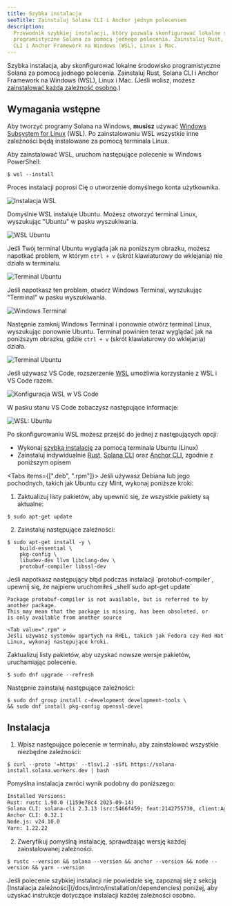 ```yaml
---
title: Szybka instalacja
seoTitle: Zainstaluj Solana CLI i Anchor jednym poleceniem
description:
  Przewodnik szybkiej instalacji, który pozwala skonfigurować lokalne środowisko
  programistyczne Solana za pomocą jednego polecenia. Zainstaluj Rust, Solana
  CLI i Anchor Framework na Windows (WSL), Linux i Mac.
---
```


Szybka instalacja, aby skonfigurować lokalne środowisko programistyczne Solana
za pomocą jednego polecenia. Zainstaluj Rust, Solana CLI i Anchor Framework na
Windows (WSL), Linux i Mac. (Jeśli wolisz, możesz
[zainstalować każdą zależność osobno](/docs/intro/installation/dependencies).)

## Wymagania wstępne

<Accordions>
<Accordion title="Windows">

Aby tworzyć programy Solana na Windows, **musisz** używać
[Windows Subsystem for Linux](https://learn.microsoft.com/en-us/windows/wsl/install)
(WSL). Po zainstalowaniu WSL wszystkie inne zależności będą instalowane za
pomocą terminala Linux.

Aby zainstalować WSL, uruchom następujące polecenie w Windows PowerShell:

```terminal
$ wsl --install
```

Proces instalacji poprosi Cię o utworzenie domyślnego konta użytkownika.

![Instalacja WSL](/assets/docs/intro/installation/wsl-install.png)

Domyślnie WSL instaluje Ubuntu. Możesz otworzyć terminal Linux, wyszukując
"Ubuntu" w pasku wyszukiwania.

![WSL Ubuntu](/assets/docs/intro/installation/wsl-ubuntu-search.png)

Jeśli Twój terminal Ubuntu wygląda jak na poniższym obrazku, możesz napotkać
problem, w którym `ctrl + v` (skrót klawiaturowy do wklejania) nie działa w
terminalu.

![Terminal Ubuntu](/assets/docs/intro/installation/wsl-ubuntu-terminal-1.png)

Jeśli napotkasz ten problem, otwórz Windows Terminal, wyszukując "Terminal" w
pasku wyszukiwania.

![Windows Terminal](/assets/docs/intro/installation/wsl-windows-terminal.png)

Następnie zamknij Windows Terminal i ponownie otwórz terminal Linux, wyszukując
ponownie Ubuntu. Terminal powinien teraz wyglądać jak na poniższym obrazku,
gdzie `ctrl + v` (skrót klawiaturowy do wklejania) działa.

![Terminal Ubuntu](/assets/docs/intro/installation/wsl-ubuntu-terminal-2.png)

Jeśli używasz VS Code, rozszerzenie
[WSL](https://code.visualstudio.com/docs/remote/wsl-tutorial) umożliwia
korzystanie z WSL i VS Code razem.

![Konfiguracja WSL w VS Code](/assets/docs/intro/installation/wsl-vscode.png)

W pasku stanu VS Code zobaczysz następujące informacje:

![WSL: Ubuntu](/assets/docs/intro/installation/wsl-vscode-ubuntu.png)

Po skonfigurowaniu WSL możesz przejść do jednej z następujących opcji:

- Wykonaj [szybką instalację](#installation) za pomocą terminala Ubuntu (Linux)
- Zainstaluj indywidualnie
  [Rust](/docs/intro/installation/dependencies#install-rust),
  [Solana CLI](/docs/intro/installation/dependencies#install-solana-cli) oraz
  [Anchor CLI](/docs/intro/installation/dependencies#install-anchor-cli),
  zgodnie z poniższym opisem

</Accordion>
<Accordion title="Linux">

<Tabs items={[".deb", ".rpm"]}>
<Tab value=".deb" >
Jeśli używasz Debiana lub jego pochodnych, takich jak Ubuntu czy Mint, wykonaj poniższe kroki:

1. Zaktualizuj listy pakietów, aby upewnić się, że wszystkie pakiety są
   aktualne:

```terminal
$ sudo apt-get update
```

2. Zainstaluj następujące zależności:

```terminal
$ sudo apt-get install -y \
    build-essential \
    pkg-config \
    libudev-dev llvm libclang-dev \
    protobuf-compiler libssl-dev
```

<Callout>
Jeśli napotkasz następujący błąd podczas instalacji `protobuf-compiler`, upewnij się, że najpierw uruchomiłeś _shell`sudo apt-get update`

```
Package protobuf-compiler is not available, but is referred to by another package.
This may mean that the package is missing, has been obsoleted, or
is only available from another source
```

</Callout>

  </Tab>

    <Tab value=".rpm" >
    Jeśli używasz systemów opartych na RHEL, takich jak Fedora czy Red Hat Linux, wykonaj następujące kroki.

Zaktualizuj listy pakietów, aby uzyskać nowsze wersje pakietów, uruchamiając
polecenie.

```terminal
$ sudo dnf upgrade --refresh
```

Następnie zainstaluj następujące zależności:

```terminal
$ sudo dnf group install c-development development-tools \
&& sudo dnf install pkg-config openssl-devel
```

  </Tab>
</Tabs>

</Accordion>
</Accordions>

## Instalacja

1. Wpisz następujące polecenie w terminalu, aby zainstalować wszystkie niezbędne
   zależności:

```terminal
$ curl --proto '=https' --tlsv1.2 -sSfL https://solana-install.solana.workers.dev | bash
```

Pomyślna instalacja zwróci wynik podobny do poniższego:

```txt title="Example output"
Installed Versions:
Rust: rustc 1.90.0 (1159e78c4 2025-09-14)
Solana CLI: solana-cli 2.3.13 (src:5466f459; feat:2142755730, client:Agave)
Anchor CLI: 0.32.1
Node.js: v24.10.0
Yarn: 1.22.22
```

2. Zweryfikuj pomyślną instalację, sprawdzając wersję każdej zainstalowanej
   zależności.

```terminal
$ rustc --version && solana --version && anchor --version && node --version && yarn --version
```

<Callout>
  Jeśli polecenie szybkiej instalacji nie powiedzie się, zapoznaj się z sekcją
  [Instalacja zależności](/docs/intro/installation/dependencies) poniżej, aby
  uzyskać instrukcje dotyczące instalacji każdej zależności osobno.
</Callout>
